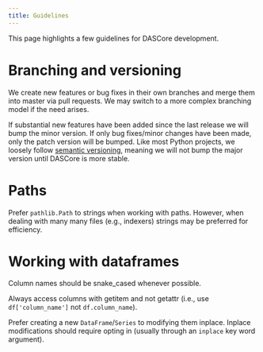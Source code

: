 ```yaml
---
title: Guidelines
---
```

This page highlights a few guidelines for DASCore development.

# Branching and versioning

We create new features or bug fixes in their own branches and merge them into master via pull requests. We may switch
to a more complex branching model if the need arises.

If substantial new features have been added since the last release we will bump the minor version.  If only bug
fixes/minor changes have been made, only the patch version will be bumped. Like most Python projects, we loosely
follow [semantic versioning](https://semver.org/), meaning we will not bump the major version until DASCore
is more stable.


# Paths

Prefer `pathlib.Path` to strings when working with paths. However, when dealing with many many files (e.g., indexers)
strings may be preferred for efficiency.

# Working with dataframes

Column names should be snake_cased whenever possible.

Always access columns with getitem and not getattr (i.e., use `df['column_name']` not `df.column_name`).

Prefer creating a new `DataFrame`/`Series` to modifying them inplace. Inplace modifications should require opting in
(usually through an `inplace` key word argument).
